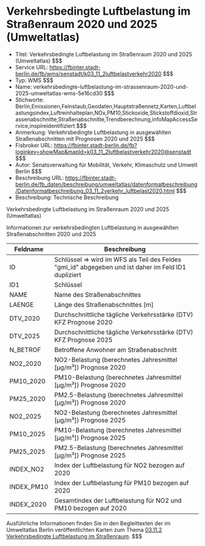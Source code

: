 # Verkehrsbedingte Luftbelastung im Straßenraum 2020 und 2025 (Umweltatlas)
- Titel: Verkehrsbedingte Luftbelastung im Straßenraum 2020 und 2025 (Umweltatlas) $$$
- Service URL: https://fbinter.stadt-berlin.de/fb/wms/senstadt/k03_11_2luftbelastverkehr2020 $$$
- Typ: WMS $$$
- Name: verkehrsbedingte-luftbelastung-im-strassenraum-2020-und-2025-umweltatlas-wms-5e16cd30 $$$
- Stichworte: Berlin,Emissionen,Feinstaub,Geodaten,Hauptstraßennetz,Karten,Luftbelastungsindex,Luftreinhalteplan,NOx,PM10,Stickoxide,Stickstoffdioxid,Strassenabschnitte,Straßenabschnitte,Trendberechnung,infoMapAccessService,inspireidentifiziert $$$
- Anmerkung: Verkehrsbedingte Luftbelastung in ausgewählten Straßenabschnitten mit Prognosen 2020 und 2025 $$$
- Fisbroker URL: https://fbinter.stadt-berlin.de/fb?loginkey=showMap&mapId=k03_11_2luftbelastverkehr2020@senstadt $$$
- Autor: Senatsverwaltung für Mobilität, Verkehr, Klimaschutz und Umwelt Berlin $$$
- Beschreibung URL: https://fbinter.stadt-berlin.de/fb_daten/beschreibung/umweltatlas/datenformatbeschreibung/Datenformatbeschreibung_03_11_2verkehr_luftbelast2020.html $$$
- Beschreibung: Technische Beschreibung 

Verkehrsbedingte Luftbelastung im Straßenraum 2020 und 2025 (Umweltatlas)

Informationen zur verkehrsbedingten Luftbelastung in ausgewählten Straßenabschnitten 2020 und 2025

| Feldname    | Beschreibung                                                                                          |
| ----------- | ----------------------------------------------------------------------------------------------------- |
| ID          | Schlüssel => wird im WFS als Teil des Feldes "gml\_id" abgegeben und ist daher im Feld ID1 dupliziert |
| ID1         | Schlüssel                                                                                             |
| NAME        | Name des Straßenabschnittes                                                                           |
| LAENGE      | Länge des Straßenabschnittes \[m\]                                                                    |
| DTV\_2020   | Durchschnittliche tägliche Verkehrsstärke (DTV) KFZ Prognose 2020                                     |
| DTV\_2025   | Durchschnittliche tägliche Verkehrsstärke (DTV) KFZ Prognose 2025                                     |
| N\_BETROF   | Betroffene Anwohner am Straßenabschnitt                                                               |
| NO2\_2020   | NO2-Belastung (berechnetes Jahresmittel \[µg/m³\]) Prognose 2020                                      |
| PM10\_2020  | PM10-Belastung (berechnetes Jahresmittel \[µg/m³\]) Prognose 2020                                     |
| PM25\_2020  | PM2.5-Belastung (berechnetes Jahresmittel \[µg/m³\]) Prognose 2020                                    |
| NO2\_2025   | NO2-Belastung (berechnetes Jahresmittel \[µg/m³\]) Prognose 2025                                      |
| PM10\_2025  | PM10-Belastung (berechnetes Jahresmittel \[µg/m³\]) Prognose 2025                                     |
| PM25\_2025  | PM2.5-Belastung (berechnetes Jahresmittel \[µg/m³\]) Prognose 2025                                    |
| INDEX\_NO2  | Index der Luftbelastung für NO2 bezogen auf 2020                                                      |
| INDEX\_PM10 | Index der Luftbelastung für PM10 bezogen auf 2020                                                     |
| INDEX\_2020 | Gesamtindex der Luftbelastung für NO2 und PM10 bezogen auf 2020                                       |

Ausführliche Informationen finden Sie in den Begleittexten der im Umweltatlas Berlin veröffentlichten Karten zum Thema [03.11.2 Verkehrsbedingte Luftbelastung im Straßenraum](https://www.berlin.de/umweltatlas/luft/strassenverkehr-emissionen-und-immissionen/2018/zusammenfassung/ "03.11.2 Verkehrsbedingte Luftbelastung im Straßenraum"). $$$
